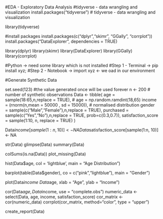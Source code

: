 #EDA - Exploratory Data Analysis
#tidyverse - data wrangling and visualization
install.packages("tidyverse") # tidyverse - data wrangling and visualization

library(tidyverse)

#install packages
install.packages(c("dplyr","skimr", "GGally", "corrplot"))
install.packages("DataExplorer", dependencies = TRUE)

library(dplyr)
library(skimr)
library(DataExplorer)
library(GGally)
library(corrplot)

#Python -> need some library which is not installed
#Step 1 - Terminal -> pip install xyz;
#Step 2 - Notebook -> import xyz <- we oad in our environment

#Generate Synthetic Data

set.seed(123) #the value generated once will be used forever
n <- 200 # number of synthetic observations
Data <- tibble(
  age = sample(18:65,n,replace = TRUE), # age = np.random.ramdint(18,65)
  income = (rnorm(n,mean = 50000 , sd = 15000)), # normalised distribution
  gender = sample(c("Male","Female"),n,replace = TRUE),
  purchased = sample(c("Yes","No"),n,replace = TRUE, prob=c(0.3,0.7)),
  satisfaction_score = sample(1:10, n, replace = TRUE)
)

Data$income[sample(1:n, 10)] <- NA
Data$satisfaction_score[sample(1:n, 10)] <- NA


str(Data)
glimpse(Data)
summary(Data)

colSums(is.na(Data))
plot_missing(Data)

hist(Data$age, col = 'lightblue', main = "Age Distribution")

barplot(table(Data$gender), co = c("pink","lightblue"), main = "Gender")

plot(Data$income ~ Data$age, xlab = "Age", ylab = "Income")

cor(Data$age, Data$income, use = "complete.obs")
numeric_data <- select(Data, age, income, satisfaction_score)
cor_matrix <- cor(numeric_data)
corrplot(cor_matrix, method="color", type = "upper")

create_report(Data)